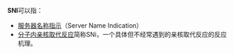 '''SNI'''可以指：

* [[服务器名称指示|服务器名称指示]]（Server Name Indication）
* [[分子内亲核取代反应|分子内亲核取代反应]]简称SNi，一个具体但不经常遇到的亲核取代反应的反应机理。

{{消歧义|cat=三字拉丁字母縮寫消歧義}}